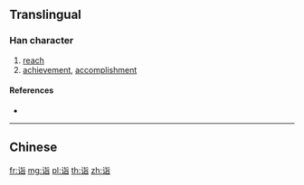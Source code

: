 {{character info/new}}
{{also|詣}}
==Translingual==

===Han character===
{{Han char|rn=149|rad=讠|as=06|sn=8|four=|canj=IVPA,XIVPA}}

# [[reach]]
# [[achievement]], [[accomplishment]]

====References====
* {{Han ref|kx=1188.181|hdz=63969.010|uh=8BE3|ud=35811}}

----

==Chinese==
{{zh-see|詣}}

[[fr:诣]]
[[mg:诣]]
[[pl:诣]]
[[th:诣]]
[[zh:诣]]